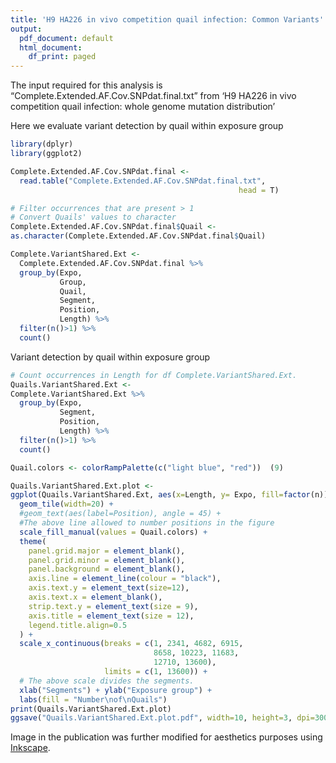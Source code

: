 ```yaml
---
title: 'H9 HA226 in vivo competition quail infection: Common Variants'
output:
  pdf_document: default
  html_document:
    df_print: paged
---
```


The input required for this analysis is "Complete.Extended.AF.Cov.SNPdat.final.txt" from 'H9 HA226 in vivo competition quail infection: whole genome mutation distribution' 

Here we evaluate variant detection by quail within exposure group


```r
library(dplyr)
library(ggplot2)

Complete.Extended.AF.Cov.SNPdat.final <-
  read.table("Complete.Extended.AF.Cov.SNPdat.final.txt", 
                                                   head = T)

# Filter occurrences that are present > 1
# Convert Quails' values to character
Complete.Extended.AF.Cov.SNPdat.final$Quail <-
as.character(Complete.Extended.AF.Cov.SNPdat.final$Quail)

Complete.VariantShared.Ext <-
  Complete.Extended.AF.Cov.SNPdat.final %>%
  group_by(Expo,
           Group, 
           Quail,
           Segment,
           Position,
           Length) %>%
  filter(n()>1) %>%
  count() 
```

Variant detection by quail within exposure group

```r

# Count occurrences in Length for df Complete.VariantShared.Ext. 
Quails.VariantShared.Ext <-
Complete.VariantShared.Ext %>%
  group_by(Expo, 
           Segment, 
           Position, 
           Length) %>%
  filter(n()>1) %>%
  count()

Quail.colors <- colorRampPalette(c("light blue", "red"))  (9)

Quails.VariantShared.Ext.plot <-
ggplot(Quails.VariantShared.Ext, aes(x=Length, y= Expo, fill=factor(n))) + 
  geom_tile(width=20) +
  #geom_text(aes(label=Position), angle = 45) + 
  #The above line allowed to number positions in the figure
  scale_fill_manual(values = Quail.colors) +
  theme(
    panel.grid.major = element_blank(), 
    panel.grid.minor = element_blank(),
    panel.background = element_blank(), 
    axis.line = element_line(colour = "black"),
    axis.text.y = element_text(size=12),
    axis.text.x = element_blank(),
    strip.text.y = element_text(size = 9), 
    axis.title = element_text(size = 12),
    legend.title.align=0.5
  ) +
  scale_x_continuous(breaks = c(1, 2341, 4682, 6915, 
                                8658, 10223, 11683, 
                                12710, 13600), 
                     limits = c(1, 13600)) + 
  # The above scale divides the segments.
  xlab("Segments") + ylab("Exposure group") +
  labs(fill = "Number\nof\nQuails")
print(Quails.VariantShared.Ext.plot)  
ggsave("Quails.VariantShared.Ext.plot.pdf", width=10, height=3, dpi=300)
```

Image in the publication was further modified for aesthetics purposes using [Inkscape](https://inkscape.org).



